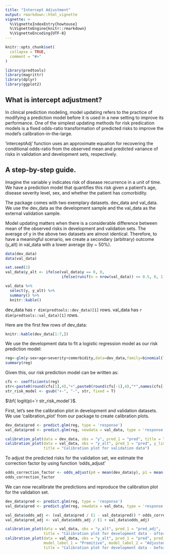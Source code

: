 ```yaml
---
title: "Intercept Adjustment"
output: rmarkdown::html_vignette
vignette: >
  %\VignetteIndexEntry{howtouse}
  %\VignetteEngine{knitr::rmarkdown}
  %\VignetteEncoding{UTF-8}
---
```


```r
knitr::opts_chunk$set(
  collapse = TRUE,
  comment = "#>"
)
```

```r

library(predtools)
library(magrittr)
library(dplyr)
library(ggplot2)

```

## What is intercept adjustment?

In clinical prediction modeling, model updating refers to the practice of modifying a prediction model before it is used in a new setting to improve its performance. One of the simplest updating methods for risk predication models is a fixed odds-ratio transformation of predicted risks to improve the model’s calibration-in-the-large.


‘interceptAdj’ function uses an approximate equation for recovering the conditional odds-ratio from the observed mean and predicted variance of risks in validation and development sets, respectively.


## A step-by-step guide.
Imagine the variable y indicates risk of disease recurrence in a unit of time. We have a prediction model that quantifies this risk given a patient's age, disease severity level, sex, and whether the patient has comorbidity. 

The package comes with two exemplary datasets. dev_data and val_data. We use the dev_data as the development sample and the val_data as the external validation sample.

Model updating matters when there is a considerable difference between mean of the observed risks in development and validation sets. The average of y in the above two datasets are almost identical. Therefore, to have a meaningful scenario, we create a secondary (arbitrary) outcome (y_alt) in val_data with a lower average (by ~ 50%).

```R
data(dev_data)
data(val_data)
```

```R
set.seed(1)
val_data$y_alt <- ifelse(val_data$y == 0, 0,
                         ifelse(runif(n = nrow(val_data)) <= 0.5, 0, 1))

val_data %>%
  select(y, y_alt) %>%
  summary() %>%
  knitr::kable()

```

dev_data has `r dim(predtools::dev_data)[1]` rows. val_data has `r dim(predtools::val_data)[1]` rows. 

Here are the first few rows of dev_data:

```R
knitr::kable(dev_data[1:7,])
```


We use the development data to fit a logistic regression model as our risk prediction model:


```R
reg<-glm(y~sex+age+severity+comorbidity,data=dev_data,family=binomial(link="logit"))
summary(reg)
```

Given this, our risk prediction model can be written as:

```R
cfs <- coefficients(reg)
str<-paste0(round(cfs[1],4),"+",paste0(round(cfs[-1],4),"*",names(cfs[-1]),collapse="+"))
str_risk_model <- gsub("+-", "-", str, fixed = T)
```

$\bf{ logit(p)=`r str_risk_model`}$.


First, let's see the calibration plot in development and validation datasets. We use ‘calibration_plot’ from our package to create calibration plots.
```R
dev_data$pred <- predict.glm(reg, type = 'response')
val_data$pred <- predict.glm(reg, newdata = val_data, type = 'response')

calibration_plot(data = dev_data, obs = "y", pred_1 = "pred", title = "Calibration plot for development data")
calibration_plot(data = val_data, obs = "y_alt", pred_1 = "pred", y_lim = c(0, 0.6),
                 title = "Calibration plot for validation data")

```


To adjust the predicted risks for the validation set, we estimate the correction factor by using function ‘odds_adjust’
```R
odds_correction_factor <- odds_adjust(p0 = mean(dev_data$y), p1 = mean(val_data$y_alt), v = var(dev_data$pred))
odds_correction_factor
```

We can now recalibrate the predictions and reproduce the calibration plot for the validation set.
```R
dev_data$pred <- predict.glm(reg, type = 'response')
val_data$pred <- predict.glm(reg, newdata = val_data, type = 'response')

val_data$odds_adj <- (val_data$pred / (1 - val_data$pred)) * odds_correction_factor
val_data$pred_adj <- val_data$odds_adj / (1 + val_data$odds_adj)

calibration_plot(data = val_data, obs = "y_alt", pred_1 = "pred_adj",
                 title = "Calibration plot for development data - after recalibration")
calibration_plot(data = val_data, obs = "y_alt", pred_1 = "pred", pred_2 = "pred_adj",
                 model_label_1 = "Premitive", model_label_2 = "Adjusted",
                 title = "Calibration plot for development data - before and after recalibration")
```

